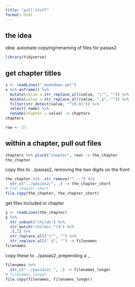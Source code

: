 ```yaml
---
title: "pull stuff"
format: html
---
```


## the idea

idea: automate copying/renaming of files for pasias2

```r
library(tidyverse)
```


## get chapter titles

```r
x <- readLines("_bookdown.yml")
x %>% enframe() %>% 
  mutate(value = str_replace_all(value, "\"", "")) %>% 
  mutate(value = str_replace_all(value, ",$", "")) %>% 
  filter(str_detect(value, "^[0-9]")) %>% 
  select(-name) %>% 
  rename(chapter = value) -> chapters
chapters
```

```r
row <- 27
```

## within a chapter, pull out files

```r

chapters %>% pluck("chapter", row) -> the_chapter
the_chapter
```

copy this to ../pasias2, removing the two digits on the front

```r
the_chapter %>%  str_remove("^..-") %>% 
  str_c("../pasias2/", .) -> the_chapter_short
# the_chapter_short
file.copy(the_chapter, the_chapter_short)
```





get files included in chapter

```r
y <- readLines(the_chapter)
y %>% 
  str_subset("child=") %>% 
  str_match("child=(.*)$") %>% 
  .[,2] %>% 
  str_replace_all("\"", "") %>% 
  str_replace_all(".$", "") -> filenames
filenames
```

copy these to ../pasias2, prepending a _

```r
filenames %>% 
  str_c("../pasias2/_", .) -> filenames_longer
# filenames_longer
file.copy(filenames, filenames_longer)
```

